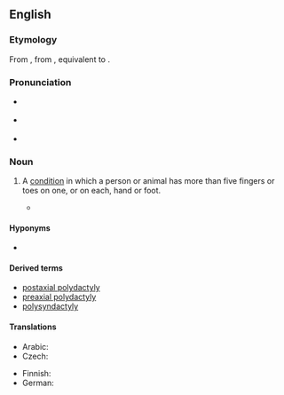 ==English==
{{wikipedia}}

===Etymology===
From {{affix|en|πολυδάκτυλος|lang1=grc|-y}}, from {{affix|grc|πολυ-|δάκτυλος|t1=many|t2=fingers, toes|nocat=1}}, equivalent to {{af|en|poly-|dactyly}}.

=== Pronunciation ===
* {{accent|RP}} {{IPA|en|/ˌpɒl.ɪˈdak.tɪl.i/}}
* {{accent|GA}} {{IPA|en|/ˌpɑl.iˈdæk.təl.i/}}
* {{hyphenation|en|pol|y|dac|tyl|y}}

===Noun===
{{en-noun}}

# {{lb|en|teratology}} A [[condition]] in which a person or animal has more than five fingers or toes on one, or on each, hand or foot.
#*{{quote-web|en|year=2008|work=Guinness World Records|section=Human Body — Extreme Bodies|url=http://www.guinnessworldrecords.com/records/human_body/extreme_bodies/most_fingers_and_toes_-_living_person.aspx|title=Most Fingers and Toes — Living Person|passage=Pranamya Menaria (India; born August 10, 2005) has 25 in total (12 fingers and 13 toes). This is as a result of the condition '''Polydactyly''' and Syndactyly.}}

====Hyponyms====
* {{l|en|hexadactyly}}

====Derived terms====
* [[postaxial polydactyly]]
* [[preaxial polydactyly]]
* [[polysyndactyly]]

====Translations====
{{trans-top|condition}}
* Arabic: {{t|ar|كَثْرَة اَلْأَصَابِع|f}}
* Czech: {{t|cs|polydaktylie|f}}
{{trans-mid}} 
* Finnish: {{t+|fi|polydaktylia}} 
* German: {{t|de|Polydaktylie|f}}
{{trans-bottom}}

{{c|en|Fingers}}